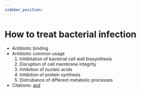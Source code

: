 ```yaml
---
sidebar_position: 
---
```

# How to treat bacterial infection
- Antibiotic binding
- Antibiotic common usage
	1. Inhibitation of bacterial cell wall biosynthesis
	2. Disruption of cell membrane integrity
	3. Inhibition of nucleic acids
	4. Inhibition of protein synthesis
	5. Distrubance of different metabolic processes
- Citations: [asd]()
